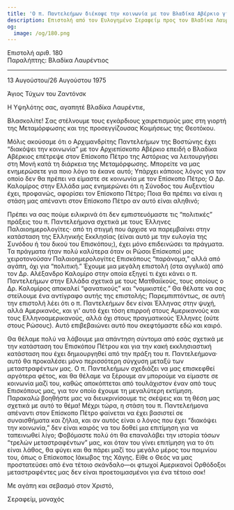 ```yaml
---
title: 'Ο π. Παντελεήμων διέκοψε την κοινωνία με τον Βλαδίκα Αβέρκιο για τη συμμετοχή του με τον Επίσκοπο Πέτρο'
description: Επιστολή από τον Ευλογημένο Σεραφείμ προς τον Βλαδίκα Λαυρέντιο.
og:
  image: /og/180.png
---
```


<div style={{textAlign:'right', fontFamily:'monospace'}}>Επιστολή αριθ. 180</div>
<div style={{textAlign:'left', fontFamily:'monospace'}}>Παραλήπτης: Βλαδίκα Λαυρέντιος</div>

---

13 Αυγούστου/26 Αυγούστου 1975

Άγιος Τύχων του Ζαντόνσκ

Η Υψηλότης σας, αγαπητέ Βλαδίκα Λαυρέντιε,

Βλασκολίτε! Σας στέλνουμε τους εγκάρδιους χαιρετισμούς μας στη γιορτή της Μεταμόρφωσης και της προσεγγίζουσας Κοιμήσεως της Θεοτόκου.

Μόλις ακούσαμε ότι ο Αρχιμανδρίτης Παντελεήμων της Βοστώνης έχει “διακόψει την κοινωνία” με τον Αρχιεπίσκοπο Αβέρκιο επειδή ο Βλαδίκα Αβέρκιος επέτρεψε στον Επίσκοπο Πέτρο της Αστόριας να λειτουργήσει στη Μονή κατά τη διάρκεια της Μεταμόρφωσης. Μπορείτε να μας ενημερώσετε για ποιο λόγο το έκανε αυτό; Υπάρχει κάποιος λόγος για τον οποίο δεν θα πρέπει να είμαστε σε κοινωνία με τον Επίσκοπο Πέτρο; Ο Δρ. Καλομίρος στην Ελλάδα μας ενημερώνει ότι η Σύνοδος του Αυξεντίου έχει, προφανώς, αφορίσει τον Επίσκοπο Πέτρο; Ποια θα πρέπει να είναι η στάση μας απέναντι στον Επίσκοπο Πέτρο αν αυτό είναι αληθινό;

Πρέπει να σας πούμε ειλικρινά ότι δεν εμπιστευόμαστε τις “πολιτικές” πράξεις του π. Παντελεήμονα σχετικά με τους Έλληνες Παλαιοημερολογίτες· από τη στιγμή που άρχισε να παρεμβαίνει στην κατάσταση της Ελληνικής Εκκλησίας (είναι αυτό με την ευλογία της Συνόδου ή του δικού του Επισκόπου;), έχει μόνο επιδεινώσει τα πράγματα. Τα πράγματα ήταν πολύ καλύτερα όταν οι Ρώσοι Επίσκοποί μας χειροτονούσαν Παλαιοημερολογίτες Επισκόπους “παράνομα,” αλλά από αγάπη, όχι για “πολιτική.” Έχουμε μια μεγάλη επιστολή (στα αγγλικά) από τον Δρ. Αλέξανδρο Καλομίρο στην οποία εξηγεί τι έχει κάνει ο π. Παντελεήμων στην Ελλάδα σχετικά με τους Ματθαιϊκούς, τους οποίους ο Δρ. Καλομίρος αποκαλεί “φανατικούς” και “νομικιστές.” Θα θέλατε να σας στείλουμε ένα αντίγραφο αυτής της επιστολής; Παρεμπιπτόντως, σε αυτή την επιστολή λέει ότι ο π. Παντελεήμων δεν είναι Έλληνας στην ψυχή, αλλά Αμερικανός, και γι' αυτό έχει τόση επιρροή στους Αμερικανούς και τους Ελληνοαμερικανούς, αλλά όχι στους πραγματικούς Έλληνες (ούτε στους Ρώσους). Αυτό επιβεβαιώνει αυτό που σκεφτόμαστε εδώ και καιρό.

Θα θέλαμε πολύ να λάβουμε μια απάντηση σύντομα από εσάς σχετικά με την κατάσταση του Επισκόπου Πέτρου και για την κακή εκκλησιαστική κατάσταση που έχει δημιουργηθεί από την πράξη του π. Παντελεήμονα· αυτό θα προκαλέσει μόνο περισσότερη σύγχυση μεταξύ των μεταστραφέντων μας. Ο π. Παντελεήμων σχεδιάζει να μας επισκεφθεί αργότερα φέτος, και θα θέλαμε να ξέρουμε αν μπορούμε να είμαστε σε κοινωνία μαζί του, καθώς αποκόπτεται από τουλάχιστον έναν από τους Επισκόπους μας, για τον οποίο έχουμε τη μεγαλύτερη εκτίμηση. Παρακαλώ βοηθήστε μας να διευκρινίσουμε τις σκέψεις και τη θέση μας σχετικά με αυτό το θέμα! Μέχρι τώρα, η στάση του π. Παντελεήμονα απέναντι στον Επίσκοπο Πέτρο φαίνεται να έχει βασιστεί σε συναισθήματα και ζήλια, και αν αυτός είναι ο λόγος που έχει “διακόψει την κοινωνία,” δεν είναι καιρός να του δοθεί μια επιτίμηση για να ταπεινωθεί λίγο; Φοβόμαστε πολύ ότι θα επαναλάβει την ιστορία τόσων “τρελών μεταστραφέντων” μας, και όταν του γίνει επιτίμηση για το ότι είναι λάθος, θα φύγει και θα πάρει μαζί του μεγάλο μέρος του ποιμνίου του, όπως ο Επίσκοπος Ιάκωβος της Χάγης. Είθε ο Θεός να μας προστατεύσει από ένα τέτοιο σκάνδαλο—οι φτωχοί Αμερικανοί Ορθόδοξοι μεταστραφέντες μας δεν είναι προετοιμασμένοι για ένα τέτοιο σοκ!

Με αγάπη και σεβασμό στον Χριστό,

Σεραφείμ, μοναχός